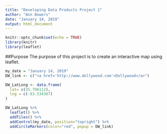 ---
title: "Developing Data Products Project 1"
author: "Ann Bowers"
date: "January 14, 2019"
output: html_document
---

```{r setup, include=FALSE}
knitr::opts_chunk$set(echo = TRUE)
library(knitr)
library(leaflet)
```

##Purpose
The purpose of this project is to create an interactive map using leaflet.
```{r create_map}
my_date = "January 14, 2019"
DW_link <- c("<a href='http://www.dollywood.com'>Dollywood</a>")

DW_LatLong <- data.frame(
  lat= c(35.796112),
  lng = c(-83.534367)
)

DW_LatLong %>%
  leaflet() %>%
  addTiles() %>%
  addControl(my_date, position="topright") %>%
  addCircleMarkers(color="red", popup = DW_link)
```

